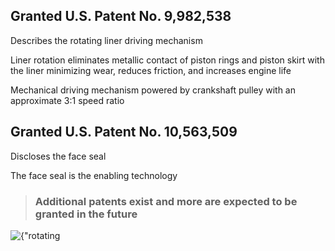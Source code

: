 [//]: # (# Our Technology)

## Granted U.S. Patent No. 9,982,538

Describes the rotating liner driving mechanism

Liner rotation eliminates metallic contact of piston rings and piston skirt with the liner minimizing wear, reduces friction, and increases engine life

Mechanical driving mechanism powered by crankshaft pulley with an approximate 3:1 speed ratio

## Granted U.S. Patent No. 10,563,509

Discloses the face seal

The face seal is the enabling technology

> ### Additional patents exist and more are expected to be granted in the future


<div className={"nx-w-full nx-flex nx-justify-center nx-pt-12"}>
    <Image
        priority
        src={rotatinglinerbreakdown}
        alt={"rotating liner breakdown"}
    />
</div>